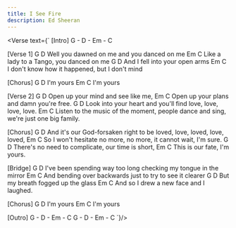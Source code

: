 ```yaml
---
title: I See Fire
description: Ed Sheeran
---
```



<Verse text={`
[Intro]
G - D - Em - C

[Verse 1]
G          D
Well you dawned on me and you danced on me
Em          C
Like a lady to a Tango, you danced on me
G          D
And I fell into your open arms
Em          C
I don't know how it happened, but I don't mind

[Chorus]
G    D
I'm yours
Em    C
I'm yours

[Verse 2]
G                   D
Open up your mind and see like me,
Em                   C
Open up your plans and damn you're free.
G                   D
Look into your heart and you'll find love, love, love, love.
Em                   C
Listen to the music of the moment, people dance and sing, we're just one big family.

[Chorus]
G                                   D
And it's our God-forsaken right to be loved, love, loved, love, loved,
Em                                   C
So I won't hesitate no more, no more, it cannot wait, I'm sure.
G                   D
There's no need to complicate, our time is short,
Em                   C
This is our fate, I'm yours.

[Bridge]
G                   D
I've been spending way too long checking my tongue in the mirror
Em                   C
And bending over backwards just to try to see it clearer
G                   D
But my breath fogged up the glass
Em                   C
And so I drew a new face and I laughed.

[Chorus]
G    D
I'm yours
Em    C
I'm yours

[Outro]
G - D - Em - C
G - D - Em - C
`}/>
